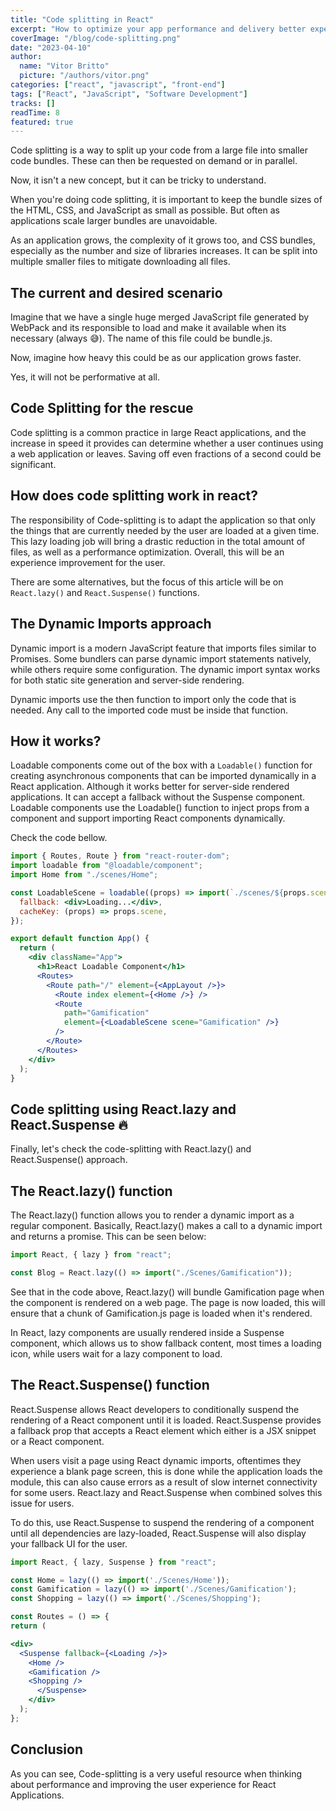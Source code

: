 ```yaml
---
title: "Code splitting in React"
excerpt: "How to optimize your app performance and delivery better experiences for users."
coverImage: "/blog/code-splitting.png"
date: "2023-04-10"
author:
  name: "Vitor Britto"
  picture: "/authors/vitor.png"
categories: ["react", "javascript", "front-end"]
tags: ["React", "JavaScript", "Software Development"]
tracks: []
readTime: 8
featured: true
---
```


Code splitting is a way to split up your code from a large file into smaller code bundles. These can then be requested on demand or in parallel.

Now, it isn't a new concept, but it can be tricky to understand.

When you're doing code splitting, it is important to keep the bundle sizes of the HTML, CSS, and JavaScript as small as possible. But often as applications scale larger bundles are unavoidable.

As an application grows, the complexity of it grows too, and CSS bundles, especially as the number and size of libraries increases. It can be split into multiple smaller files to mitigate downloading all files.

## The current and desired scenario

Imagine that we have a single huge merged JavaScript file generated by WebPack and its responsible to load and make it available when its necessary (always 😅). The name of this file could be bundle.js.

Now, imagine how heavy this could be as our application grows faster.

Yes, it will not be performative at all.

## Code Splitting for the rescue

Code splitting is a common practice in large React applications, and the increase in speed it provides can determine whether a user continues using a web application or leaves. Saving off even fractions of a second could be significant.

## How does code splitting work in react?

The responsibility of Code-splitting is to adapt the application so that only the things that are currently needed by the user are loaded at a given time. This lazy loading job will bring a drastic reduction in the total amount of files, as well as a performance optimization. Overall, this will be an experience improvement for the user.

There are some alternatives, but the focus of this article will be on `React.lazy()` and `React.Suspense()` functions.

## The Dynamic Imports approach

Dynamic import is a modern JavaScript feature that imports files similar to Promises. Some bundlers can parse dynamic import statements natively, while others require some configuration. The dynamic import syntax works for both static site generation and server-side rendering.

Dynamic imports use the then function to import only the code that is needed. Any call to the imported code must be inside that function.

## How it works?

Loadable components come out of the box with a `Loadable()` function for creating asynchronous components that can be imported dynamically in a React application. Although it works better for server-side rendered applications. It can accept a fallback without the Suspense component. Loadable components use the Loadable() function to inject props from a component and support importing React components dynamically.

Check the code bellow.

```jsx
import { Routes, Route } from "react-router-dom";
import loadable from "@loadable/component";
import Home from "./scenes/Home";

const LoadableScene = loadable((props) => import(`./scenes/${props.scene}`), {
  fallback: <div>Loading...</div>,
  cacheKey: (props) => props.scene,
});

export default function App() {
  return (
    <div className="App">
      <h1>React Loadable Component</h1>
      <Routes>
        <Route path="/" element={<AppLayout />}>
          <Route index element={<Home />} />
          <Route
            path="Gamification"
            element={<LoadableScene scene="Gamification" />}
          />
        </Route>
      </Routes>
    </div>
  );
}
```

## Code splitting using React.lazy and React.Suspense 🔥

Finally, let's check the code-splitting with React.lazy() and React.Suspense() approach.

## The React.lazy() function

The React.lazy() function allows you to render a dynamic import as a regular component. Basically, React.lazy() makes a call to a dynamic import and returns a promise. This can be seen below:

```jsx
import React, { lazy } from "react";

const Blog = React.lazy(() => import("./Scenes/Gamification"));
```

See that in the code above, React.lazy() will bundle Gamification page when the component is rendered on a web page. The page is now loaded, this will ensure that a chunk of Gamification.js page is loaded when it's rendered.

In React, lazy components are usually rendered inside a Suspense component, which allows us to show fallback content, most times a loading icon, while users wait for a lazy component to load.

## The React.Suspense() function

React.Suspense allows React developers to conditionally suspend the rendering of a React component until it is loaded. React.Suspense provides a fallback prop that accepts a React element which either is a JSX snippet or a React component.

When users visit a page using React dynamic imports, oftentimes they experience a blank page screen, this is done while the application loads the module, this can also cause errors as a result of slow internet connectivity for some users. React.lazy and React.Suspense when combined solves this issue for users.

To do this, use React.Suspense to suspend the rendering of a component until all dependencies are lazy-loaded, React.Suspense will also display your fallback UI for the user.

```jsx
import React, { lazy, Suspense } from "react";

const Home = lazy(() => import('./Scenes/Home'));
const Gamification = lazy(() => import('./Scenes/Gamification');
const Shopping = lazy(() => import('./Scenes/Shopping');

const Routes = () => {
return (

<div>
  <Suspense fallback={<Loading />}>
    <Home />
    <Gamification />
    <Shopping />
      </Suspense>
    </div>
  );
};
```

## Conclusion

As you can see, Code-splitting is a very useful resource when thinking about performance and improving the user experience for React Applications.

